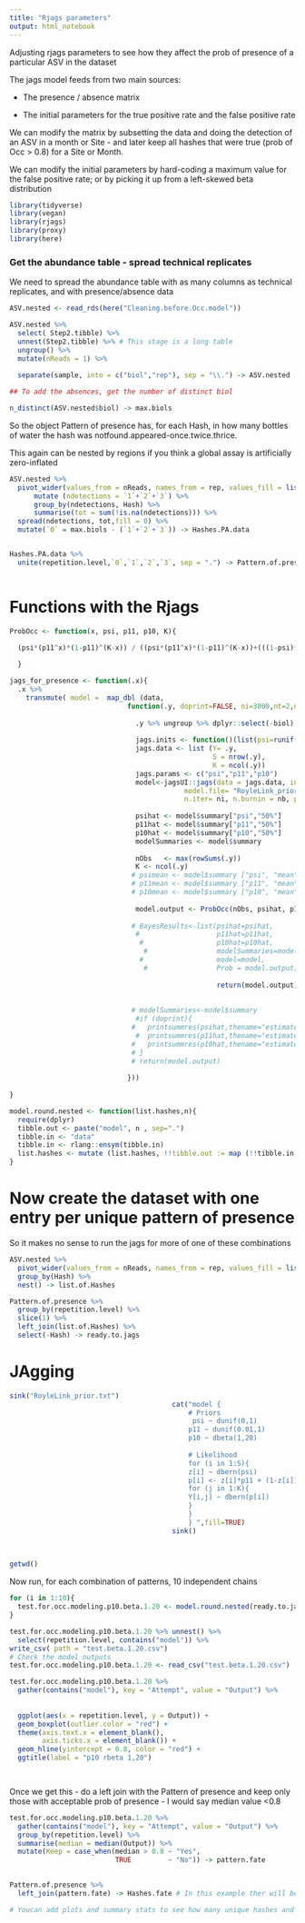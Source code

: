 ```yaml
---
title: "Rjags parameters"
output: html_notebook
---
```

Adjusting rjags parameters to see how they affect the prob of presence of a particular ASV in the dataset

The jags model feeds from two main sources: 

  * The presence / absence matrix
  
  * The initial parameters for the true positive rate and the false positive rate
  
We can modify the matrix by subsetting the data and doing the detection of an ASV in a month or Site - and later keep all hashes that were true (prob of Occ > 0.8) for a Site or Month.

We can modify the initial parameters by hard-coding a maximum value for the false positive rate; or by picking it up from a left-skewed beta distribution


```r
library(tidyverse)
library(vegan)
library(rjags)
library(proxy)
library(here)
```



### Get the abundance table - spread technical replicates

We need to spread the abundance table with as many columns as technical replicates, and with presence/absence data 

```r
ASV.nested <- read_rds(here("Cleaning.before.Occ.model"))

ASV.nested %>% 
  select( Step2.tibble) %>% 
  unnest(Step2.tibble) %>% # This stage is a long table
  ungroup() %>%
  mutate(nReads = 1) %>% 
 
  separate(sample, into = c("biol","rep"), sep = "\\.") -> ASV.nested

## To add the absences, get the number of distinct biol

n_distinct(ASV.nested$biol) -> max.biols


```

So the object Pattern of presence has, for each Hash, in how many bottles of water the hash was notfound.appeared-once.twice.thrice.

This again can be nested by regions if you think a global assay is artificially zero-inflated

```r


ASV.nested %>%   
  pivot_wider(values_from = nReads, names_from = rep, values_fill = list (nReads = 0)) %>% 
      mutate (ndetections = `1`+`2`+`3`) %>% 
      group_by(ndetections, Hash) %>% 
      summarise(tot = sum(!is.na(ndetections))) %>% 
  spread(ndetections, tot,fill = 0) %>% 
  mutate(`0` = max.biols - (`1`+`2`+`3`)) -> Hashes.PA.data


Hashes.PA.data %>% 
  unite(repetition.level,`0`,`1`,`2`,`3`, sep = ".") -> Pattern.of.presence 



```


# Functions with the Rjags 

```r

ProbOcc <- function(x, psi, p11, p10, K){
  
  (psi*(p11^x)*(1-p11)^(K-x)) / ((psi*(p11^x)*(1-p11)^(K-x))+(((1-psi)*(p10^x))*((1-p10)^(K-x))))

  } 

jags_for_presence <- function(.x){
  .x %>% 
    transmute( model =  map_dbl (data,
                             function(.y, doprint=FALSE, ni=3000,nt=2,nc=10,nb=1000,myparallel=TRUE){
                               
                               .y %>% ungroup %>% dplyr::select(-biol) -> .y # Reduce the tibble to just the presence/abs matrix
                               
                               jags.inits <- function()(list(psi=runif(1,0.05,0.95),p11=runif(1, 0.01,1),p10=rbeta(1,1,20))) # generates three random starting estimates of psi, p11 and p10
                               jags.data <- list (Y= .y,
                                                  S = nrow(.y),
                                                  K = ncol(.y)) 
                               jags.params <- c("psi","p11","p10")
                               model<-jagsUI::jags(data = jags.data, inits = jags.inits, parameters.to.save= jags.params, 
                                           model.file= "RoyleLink_prior.txt", n.thin= nt, n.chains= nc, 
                                           n.iter= ni, n.burnin = nb, parallel=myparallel)
                               
                               psihat <- model$summary["psi","50%"]
                               p11hat <- model$summary["p11","50%"]
                               p10hat <- model$summary["p10","50%"]    
                               modelSummaries <- model$summary
                               
                               nObs   <- max(rowSums(.y))
                               K <- ncol(.y)
                              # psimean <- model$summary ["psi", "mean"]
                              # p11mean <- model$summary ["p11", "mean"]
                              # p10mean <- model$summary ["p10", "mean"] 
                               
                               model.output <- ProbOcc(nObs, psihat, p11hat, p10hat, K) 
                              
                              # BayesResults<-list(psihat=psihat,
                               #                   p11hat=p11hat,
                                #                  p10hat=p10hat,
                                 #                 modelSummaries=modelSummaries,
                                #                  model=model,
                                 #                 Prob = model.output)
                               
										           return(model.output)
                               
                               
                              # modelSummaries<-model$summary
                               #if (doprint){
                              #   printsummres(psihat,thename="estimated psi")
                               #  printsummres(p11hat,thename="estimated p11")
                              #   printsummres(p10hat,thename="estimated p10")
                              # }
                              # return(model.output)
                               
                             }))
  
}

model.round.nested <- function(list.hashes,n){
  require(dplyr)
  tibble.out <- paste("model", n , sep=".")
  tibble.in <- "data"
  tibble.in <- rlang::ensym(tibble.in)
  list.hashes <- mutate (list.hashes, !!tibble.out := map (!!tibble.in,  ~jags_for_presence(.x)))
}

```

# Now create the dataset with one entry per unique pattern of presence

So it makes no sense to run the jags for more of one of these combinations

```r



ASV.nested %>%   
  pivot_wider(values_from = nReads, names_from = rep, values_fill = list (nReads = 0)) %>% 
  group_by(Hash) %>% 
  nest() -> list.of.Hashes

Pattern.of.presence %>% 
  group_by(repetition.level) %>% 
  slice(1) %>% 
  left_join(list.of.Hashes) %>% 
  select(-Hash) -> ready.to.jags
```

# JAgging
```r
sink("RoyleLink_prior.txt")
										cat("model {
										    # Priors
										     psi ~ dunif(0,1)
										    p11 ~ dunif(0.01,1)
										    p10 ~ dbeta(1,20)
										    
										    # Likelihood 
										    for (i in 1:S){
										    z[i] ~ dbern(psi)
										    p[i] <- z[i]*p11 + (1-z[i])*p10
										    for (j in 1:K){
										    Y[i,j] ~ dbern(p[i])
										    }
										    }
										    } ",fill=TRUE)
										sink()
										
										

getwd()


```

Now run, for each combination of patterns, 10 independent chains

```r

for (i in 1:10){
  test.for.occ.modeling.p10.beta.1.20 <- model.round.nested(ready.to.jags, n = i)
}

test.for.occ.modeling.p10.beta.1.20 %>% unnest() %>% 
  select(repetition.level, contains("model")) %>% 
write_csv( path = "test.beta.1.20.csv")
# Check the model outputs
test.for.occ.modeling.p10.beta.1.20 <- read_csv("test.beta.1.20.csv") 

test.for.occ.modeling.p10.beta.1.20 %>% 
  gather(contains("model"), key = "Attempt", value = "Output") %>% 
  
  
  ggplot(aes(x = repetition.level, y = Output)) +
  geom_boxplot(outlier.color = "red") + 
  theme(axis.text.x = element_blank(), 
        axis.ticks.x = element_blank()) +
  geom_hline(yintercept = 0.8, color = "red") +
  ggtitle(label = "p10 rbeta 1,20")

  
```
Once we get this - do a left join with the Pattern of presence and keep only those with acceptable prob of presence - I would say median value <0.8

```r

test.for.occ.modeling.p10.beta.1.20 %>% 
  gather(contains("model"), key = "Attempt", value = "Output") %>% 
  group_by(repetition.level) %>% 
  summarise(median = median(Output)) %>% 
  mutate(Keep = case_when(median > 0.8 ~ "Yes",
                          TRUE         ~ "No")) -> pattern.fate
  

Pattern.of.presence %>% 
  left_join(pattern.fate) -> Hashes.fate # In this example ther will be NAs bc I only run the example for a few Patterns

# Youcan add plots and summary stats to see how many unique hashes and nReads are you actually throwing away


```

